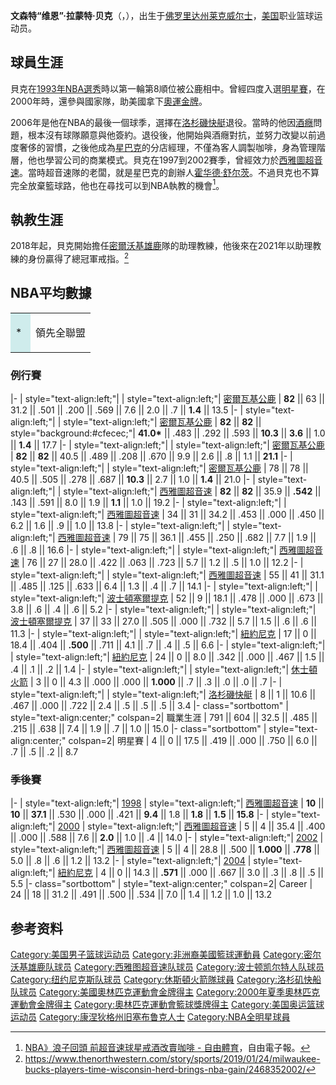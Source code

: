 {{noteTA
|G1=NBA
}}
{{Infobox NBA Player
| name = 维恩·贝克<br />Vin Baker
| image = [[File:Lipofsky-Vin_Baker.jpg|220px]]
| league = [[NBA|NBA]]
| position = 助理教練
| nickname = 
| height_ft = 6 
| height_in = 11
| weight_lbs = 232
| team = 密爾瓦基公鹿
| nationality = {{USA}}
| nationality_2 =
| birth_date = {{birth date and age|1971|11|23}}
| birth_place = {{USA}}[[佛罗里达州|佛罗里达州]][[莱克威尔士_(佛罗里达州)|莱克威尔士]]
| death_date = 
| death_place = 
| highschool = 
| college = [[哈特福德大学|哈特福德大学]] (1989–1993)
| draft_round = 1
| draft_pick = 8
| draft_year = 1993
| draft_team = [[密爾瓦基公鹿|密爾瓦基公鹿]]
| career_start = 1993年
| career_end = 2006年
| career_number = 42, 34
| career_position = [[大前鋒|大前鋒]] / [[中鋒|中鋒]]
| coach_start = 2018
| years1 = {{nbay|1993|start}}–{{nbay|1996|end}} 
| team1 = [[密爾瓦基公鹿|密爾瓦基公鹿]]
| years2 = {{nbay|1997|start}}–{{nbay|2001|end}} 
| team2 = [[西雅圖超音速|西雅圖超音速]]
| years3 = {{nbay|2002|start}}–{{nbay|2003|end}} 
| team3 = [[波士頓塞爾提克|波士頓塞爾提克]]
| years4 = {{nbay|2003|end}}–{{nbay|2004|end}} 
| team4 = [[紐約尼克|紐約尼克]]
| years5 = {{nbay|2004|end}} 
| team5 = [[休士頓火箭|休士頓火箭]]
| years6 = {{nbay|2005|end}} 
| team6 = [[洛杉磯快艇|洛杉磯快艇]]
| cyears1 = {{nbay|2017|end}}–present 
| cteam1 = [[密爾瓦基公鹿|密爾瓦基公鹿]] (助理教練)
| highlights = 
* 4×[[NBA全明星賽|NBA全明星賽]] ([[1995年NBA全明星賽|1995]]–[[1998年NBA全明星賽|1998]])
* [[NBA最佳阵容|NBA最佳陣容第二隊]] ({{nbay|1997|end}})
* [[NBA最佳阵容|NBA最佳陣容第三隊]] ({{nbay|1996|end}})
* [[NBA最佳新秀陣容|NBA最佳新秀第一隊]] ({{nbay|1993|end}})
| stats_league    = NBA
| stat1label      = [[得分_(籃球)|得分]]
| stat1value      = 11,839 (15.0 ppg)
| stat2label      = [[籃板|籃板]]
| stat2value      = 5,867 (7.4 rpg)
| stat3label      = [[助攻|助攻]]
| stat3value      = 1,509 (1.9 apg)
}}
{{MedalTop}}
{{MedalCountry|{{USA}}}}
{{MedalSport|男子[[篮球|篮球]]}}
{{MedalGold|[[2000年夏季奧林匹克運動會|2000年悉尼]] | [[2000年夏季奧林匹克運動會籃球比賽|隊際]]}}
{{MedalBottom}}

'''文森特“维恩”·拉蒙特·贝克'''（{{lang-en|'''Vincent "Vin" Lamont Baker'''}}，{{bd|1971年|11月23日}}），出生于[[佛罗里达州|佛罗里达州]][[莱克威尔士_(佛罗里达州)|莱克威尔士]]，[[美国|美国]]职业篮球运动员。

==球員生涯==
貝克在[[1993年NBA選秀|1993年NBA選秀]]時以第一輪第8順位被公鹿相中。曾經四度入選[[NBA全明星赛|明星賽]]，在2000年時，還參與國家隊，助美國拿下[[2000年夏季奥林匹克运动会篮球比赛|奧運金牌]]。

2006年是他在NBA的最後一個球季，選擇在[[洛杉磯快艇|洛杉磯快艇]]退役。當時的他因[[酒癮|酒癮]]問題，根本沒有球隊願意與他簽約。退役後，他開始與酒癮對抗，並努力改變以前過度奢侈的習慣，之後他成為[[星巴克|星巴克]]的分店經理，不僅為客人調製咖啡，身為管理階層，他也學習公司的商業模式。貝克在1997到2002賽季，曾經效力於[[西雅圖超音速|西雅圖超音速]]。當時超音速隊的老闆，就是星巴克的創辦人[[霍华德·舒尔茨|霍华德·舒尔茨]]。不過貝克也不算完全放棄籃球路，他也在尋找可以到NBA執教的機會<ref>[http://sports.ltn.com.tw/news/breakingnews/1393941 NBA》浪子回頭 前超音速球星戒酒改賣咖啡 - 自由體育]，自由電子報。</ref>。

==執教生涯==
2018年起，貝克開始擔任[[密爾沃基雄鹿|密爾沃基雄鹿]]隊的助理教練，他後來在2021年以助理教練的身份贏得了總冠軍戒指。<ref>https://www.thenorthwestern.com/story/sports/2019/01/24/milwaukee-bucks-players-time-wisconsin-herd-brings-nba-gain/2468352002/</ref>

==NBA平均數據==
{{NBA player statistics legend}}

{| class="wikitable"
|style="background:#CFECEC; width:1em"|*
|領先全聯盟
|}

===例行賽===
{{NBA player statistics start}}
|-
| style="text-align:left;"| {{nbay|1993}}
| style="text-align:left;"| [[密爾瓦基公鹿|密爾瓦基公鹿]]
| '''82''' || 63 || 31.2 || .501 || .200 || .569 || 7.6 || 2.0 || .7 || '''1.4''' || 13.5
|-
| style="text-align:left;"| {{nbay|1994}}
| style="text-align:left;"| [[密爾瓦基公鹿|密爾瓦基公鹿]]
| '''82''' || '''82''' || style="background:#cfecec;"| '''41.0*''' || .483 ||  .292  || .593 || '''10.3''' || '''3.6''' || 1.0 || '''1.4''' || 17.7 
|-
| style="text-align:left;"| {{nbay|1995}}
| style="text-align:left;"| [[密爾瓦基公鹿|密爾瓦基公鹿]]
| '''82''' || '''82''' || 40.5 || .489 || .208 || .670 || 9.9 || 2.6 || .8 || 1.1 || '''21.1'''  
|-
| style="text-align:left;"| {{nbay|1996}}
| style="text-align:left;"| [[密爾瓦基公鹿|密爾瓦基公鹿]] 
| 78 || 78 || 40.5 || .505 || .278 || .687 || '''10.3''' || 2.7 || 1.0 || '''1.4''' || 21.0       
|-
| style="text-align:left;"| {{nbay|1997}}
| style="text-align:left;"| [[西雅圖超音速|西雅圖超音速]]
| '''82''' || '''82''' || 35.9 || '''.542''' || .143 || .591 || 8.0  || 1.9 || '''1.1''' || 1.0 || 19.2 
|-
| style="text-align:left;"| {{nbay|1998}}
| style="text-align:left;"| [[西雅圖超音速|西雅圖超音速]]
| 34 || 31 || 34.2 || .453 || .000  || .450 || 6.2 || 1.6 ||   .9 || 1.0 || 13.8 
|-
| style="text-align:left;"| {{nbay|1999|trunc=y}}
| style="text-align:left;"| [[西雅圖超音速|西雅圖超音速]]
| 79 || 75 || 36.1 || .455 || .250 || .682 || 7.7 || 1.9 || .6 ||  .8 || 16.6
|-
| style="text-align:left;"| {{nbay|2000}}
| style="text-align:left;"| [[西雅圖超音速|西雅圖超音速]]
| 76 || 27 || 28.0 || .422 || .063  || .723  ||  5.7 || 1.2  ||  .5  || 1.0  ||  12.2
|-
| style="text-align:left;"| {{nbay|2001}}
| style="text-align:left;"| [[西雅圖超音速|西雅圖超音速]]  
|  55  || 41  || 31.1  || .485  || .125  || .633  || 6.4  || 1.3  || .4  ||  .7 ||  14.1 
|-
| style="text-align:left;"| {{nbay|2002}}
| style="text-align:left;"| [[波士頓塞爾提克|波士頓塞爾提克]]
| 52   || 9  ||  18.1 || .478  ||  .000 || .673  || 3.8  || .6  || .4  || .6 || 5.2  
|-
| style="text-align:left;"| {{nbay|2003}}
| style="text-align:left;"| [[波士頓塞爾提克|波士頓塞爾提克]]
|  37  || 33  || 27.0  || .505  ||  .000 ||  .732 || 5.7  || 1.5 || .6  || .6  ||  11.3  
|-
| style="text-align:left;"| {{nbay|2003}}
| style="text-align:left;"| [[紐約尼克|紐約尼克]]
|  17  ||  0 ||  18.4 || .404  || '''.500'''  || .711  || 4.1  ||   .7 ||  .4 ||  .5 ||  6.6
|-
| style="text-align:left;"| {{nbay|2004}}
| style="text-align:left;"| [[紐約尼克|紐約尼克]]
|  24    || 0  ||  8.0 || .342  || .000  || .467   ||  1.5 || .4  ||  .1  ||  .2 ||  1.4
|-
| style="text-align:left;"| {{nbay|2004}}
| style="text-align:left;"| [[休士頓火箭|休士頓火箭]] 
|  3   ||  0 || 4.3  || .000  || .000  || '''1.000'''  ||  .7  ||  .3  ||  .0 || .0  || .7
|-
| style="text-align:left;"| {{nbay|2005}}
| style="text-align:left;"| [[洛杉磯快艇|洛杉磯快艇]]
|  8  ||  1 || 10.6 || .467  ||  .000 || .722 ||  2.4 || .5  || .5 || .5  || 3.4
|- class="sortbottom"
| style="text-align:center;" colspan=2| 職業生涯
|  791   || 604  ||  32.5 ||  .485 || .215  || .638  || 7.4  || 1.9  || .7  || 1.0  || 15.0
|- class="sortbottom"
| style="text-align:center;" colspan=2| 明星賽
|   4  || 0  || 17.5  || .419  || .000  || .750  || 6.0  || .7  || .5  || .2  || 8.7   
{{S-end}}

===季後賽===

{{NBA player statistics start}}
|-
| style="text-align:left;"| [[1998年NBA季後賽|1998]]
| style="text-align:left;"| [[西雅圖超音速|西雅圖超音速]]
| '''10'''   || '''10'''  || '''37.1'''  || .530  || .000 || .421  || '''9.4'''   ||  1.8 ||   '''1.8'''  || '''1.5'''  || '''15.8'''
|-
| style="text-align:left;"| [[2000年NBA季後賽|2000]]
| style="text-align:left;"| [[西雅圖超音速|西雅圖超音速]]
|  5  ||  4 || 35.4  ||  .400 || .000  || .588	  || 7.6  ||   '''2.0''' || 1.0  ||  .4 || 14.0
|-
| style="text-align:left;"| [[2002年NBA季後賽|2002]]
| style="text-align:left;"| [[西雅圖超音速|西雅圖超音速]]
|  5  || 4  || 28.8 || .500  || '''1.000'''  ||  '''.778''' ||  5.0 || .8  || .6  || 1.2  || 13.2
|-
| style="text-align:left;"| [[2004年NBA季後賽|2004]]
| style="text-align:left;"| [[紐約尼克|紐約尼克]]
|  4 || 0 || 14.3 || '''.571'''  || .000  ||  .667 || 3.0  || .3  || .8  || .5  || 5.5  
|- class="sortbottom"
| style="text-align:center;" colspan=2| Career
| 24  || 18  || 31.2  || .491  || .500	  || .534  || 7.0  ||  1.4 ||  1.2 || 1.0  || 13.2
{{S-end}}

== 参考资料 ==
{{reflist}}

{{Milwaukee Bucks current roster}}
{{密爾瓦基公鹿2020-21賽季NBA總冠軍}}
{{1993 NBA Draft}}
{{2000年夏季奥运会美国男子篮球阵容}}

{{Authority control}}
{{DEFAULTSORT:Baker, Vin}}
[[Category:美国男子篮球运动员|Category:美国男子篮球运动员]]
[[Category:非洲裔美國籃球運動員|Category:非洲裔美國籃球運動員]]
[[Category:密尔沃基雄鹿队球员|Category:密尔沃基雄鹿队球员]]
[[Category:西雅图超音速队球员|Category:西雅图超音速队球员]]
[[Category:波士顿凯尔特人队球员|Category:波士顿凯尔特人队球员]]
[[Category:纽约尼克斯队球员|Category:纽约尼克斯队球员]]
[[Category:休斯頓火箭隊球員|Category:休斯頓火箭隊球員]]
[[Category:洛杉矶快船队球员|Category:洛杉矶快船队球员]]
[[Category:美國奧林匹克運動會金牌得主|Category:美國奧林匹克運動會金牌得主]]
[[Category:2000年夏季奧林匹克運動會金牌得主|Category:2000年夏季奧林匹克運動會金牌得主]]
[[Category:奧林匹克運動會籃球獎牌得主|Category:奧林匹克運動會籃球獎牌得主]]
[[Category:美国奥运篮球运动员|Category:美国奥运篮球运动员]]
[[Category:康涅狄格州旧塞布鲁克人士|Category:康涅狄格州旧塞布鲁克人士]]
[[Category:NBA全明星球員|Category:NBA全明星球員]]